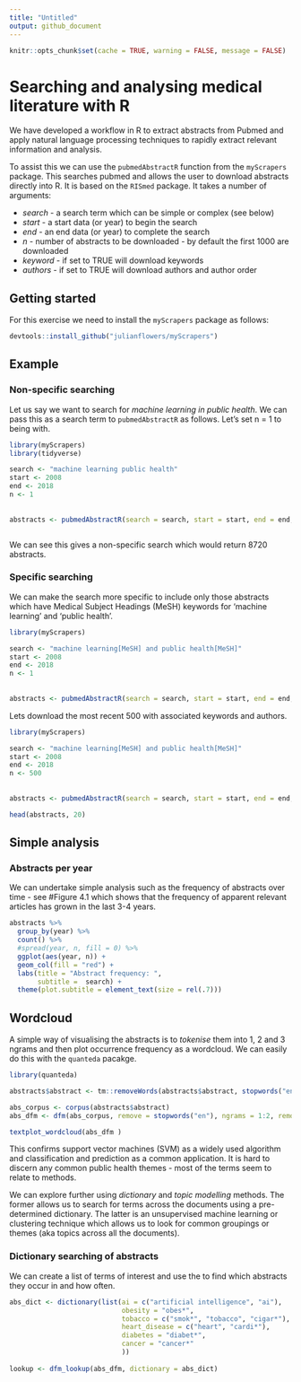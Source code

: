 ```yaml
---
title: "Untitled"
output: github_document
---
```


```r

knitr::opts_chunk$set(cache = TRUE, warning = FALSE, message = FALSE)

```


# Searching and analysing medical literature with R

We have developed a workflow in R to extract abstracts from Pubmed and apply natural language processing techniques to rapidly extract relevant information and analysis.

To assist this we can use the `pubmedAbstractR` function from the `myScrapers` package. This searches pubmed and allows the user to download abstracts directly into R. It is based on the `RISmed` package. It takes a number of arguments:

* *search* - a search term which can be simple or complex (see below)
* *start* - a start data (or year) to begin the search
* *end* - an end data (or year) to complete the search
* *n* - number of abstracts to be downloaded - by default the first 1000 are downloaded
* *keyword* - if set to TRUE will download keywords
* *authors* - if set to TRUE will download authors and author order

## Getting started

For this exercise we need to install the `myScrapers` package as follows:

```r

devtools::install_github("julianflowers/myScrapers")


```


## Example 

### Non-specific searching

Let us say we want to search for *machine learning in public health*. We can pass this as a search term to `pubmedAbstractR` as follows. Let's set n = 1 to being with.

```r

library(myScrapers)
library(tidyverse)

search <- "machine learning public health"
start <- 2008
end <- 2018
n <- 1
  
  
abstracts <- pubmedAbstractR(search = search, start = start, end = end, n = 1)



```

We can see this gives a non-specific search which would return 8720 abstracts.

### Specific searching

We can make the search more specific to include only those abstracts which have Medical Subject Headings (MeSH) keywords for 'machine learning' and 'public health'.

```r

library(myScrapers)

search <- "machine learning[MeSH] and public health[MeSH]"
start <- 2008
end <- 2018
n <- 1
  
  
abstracts <- pubmedAbstractR(search = search, start = start, end = end, n = 1)

```

Lets download the most recent 500 with associated keywords and authors.

```r

library(myScrapers)

search <- "machine learning[MeSH] and public health[MeSH]"
start <- 2008
end <- 2018
n <- 500
  
  
abstracts <- pubmedAbstractR(search = search, start = start, end = end, n = n, authors = TRUE, keyword = TRUE)

head(abstracts, 20)

```


## Simple analysis

### Abstracts per year

We can undertake simple analysis such as the frequency of abstracts over time - see #Figure 4.1 which shows that the frequency of apparent relevant articles has grown in the last 3-4 years.

```r

abstracts %>%
  group_by(year) %>%
  count() %>%
  #spread(year, n, fill = 0) %>%
  ggplot(aes(year, n)) +
  geom_col(fill = "red") +
  labs(title = "Abstract frequency: ", 
       subtitle =  search) +
  theme(plot.subtitle = element_text(size = rel(.7)))


```

## Wordcloud

A simple way of visualising the abstracts is to *tokenise* them into 1, 2 and 3 ngrams and then plot occurrence frequency as a wordcloud. We can easily do this with the `quanteda` pacakge.

```r

library(quanteda)

abstracts$abstract <- tm::removeWords(abstracts$abstract, stopwords("english"))

abs_corpus <- corpus(abstracts$abstract)
abs_dfm <- dfm(abs_corpus, remove = stopwords("en"), ngrams = 1:2, remove_punct = TRUE)

textplot_wordcloud(abs_dfm )


```

This confirms support vector machines (SVM) as a widely used algorithm and classification and prediction as a common application. It is hard to discern any common public health themes  - most of the terms seem to relate to methods.

We can explore further using *dictionary* and *topic modelling* methods. The former allows us to search for terms across the documents using a pre-determined dictionary. The latter is an unsupervised machine learning or clustering technique which allows us to look for common groupings or themes (aka topics across all the documents).

### Dictionary searching of abstracts

We can create a list of terms of interest and use the to find which abstracts they occur in and how often.


```r

abs_dict <- dictionary(list(ai = c("artificial intelligence", "ai"), 
                            obesity = "obes*", 
                            tobacco = c("smok*", "tobacco", "cigar*"), 
                            heart_disease = c("heart", "cardi*"), 
                            diabetes = "diabet*", 
                            cancer = "cancer*" 
                            ))
  
lookup <- dfm_lookup(abs_dfm, dictionary = abs_dict)

```

